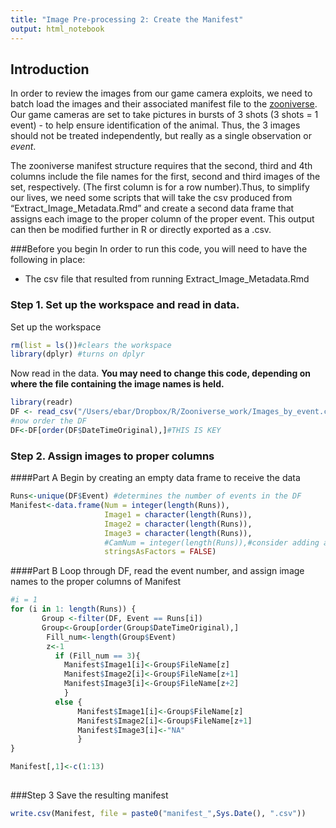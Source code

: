 ```yaml
---
title: "Image Pre-processing 2: Create the Manifest"
output: html_notebook
---
```

## Introduction
In order to review the images from our game camera exploits, we need to batch load the images and their associated manifest file to the [zooniverse](http://www.zooniverse.org).  Our game cameras are set to take pictures in bursts of 3 shots (3 shots = 1 event) - to help ensure identification of the animal.  Thus, the 3 images should not be treated independently, but really as a single observation or *event*.  

The zooniverse manifest structure requires that the second, third and 4th columns include the file names for the first, second and third images of the set, respectively. (The first column is for a row number).Thus, to simplify our lives, we need some scripts that will take the csv produced from "Extract_Image_Metadata.Rmd" and create a second data frame that assigns each image to the proper column of the proper event. This output can then be modified further in R or directly exported as a .csv.

###Before you begin
In order to run this code, you will need to have the following in place:

* The csv file that resulted from running Extract_Image_Metadata.Rmd



### Step 1. Set up the workspace and read in data.
Set up the workspace
```r
rm(list = ls())#clears the workspace
library(dplyr) #turns on dplyr
```
Now read in the data.  **You may need to change this code, depending on where the file containing the image names is held.**

```r
library(readr)
DF <- read_csv("/Users/ebar/Dropbox/R/Zooniverse_work/Images_by_event.csv") #file with single colum of file names
#now order the DF
DF<-DF[order(DF$DateTimeOriginal),]#THIS IS KEY
```
### Step 2. Assign images to proper columns
####Part A 
Begin by creating an empty data frame to receive the data
```r
Runs<-unique(DF$Event) #determines the number of events in the DF
Manifest<-data.frame(Num = integer(length(Runs)),
                     Image1 = character(length(Runs)),
                     Image2 = character(length(Runs)),
                     Image3 = character(length(Runs)), 
                     #CamNum = integer(length(Runs)),#consider adding a way to record a column with camera number for manifest
                     stringsAsFactors = FALSE)
```

####Part B 
Loop through DF, read the event number, and assign image names to the proper columns of Manifest

```r

#i = 1
for (i in 1: length(Runs)) {
       Group <-filter(DF, Event == Runs[i])
       Group<-Group[order(Group$DateTimeOriginal),]
        Fill_num<-length(Group$Event)
        z<-1
          if (Fill_num == 3){
            Manifest$Image1[i]<-Group$FileName[z]
            Manifest$Image2[i]<-Group$FileName[z+1]
            Manifest$Image3[i]<-Group$FileName[z+2]
            }
          else {
               Manifest$Image1[i]<-Group$FileName[z]
               Manifest$Image2[i]<-Group$FileName[z+1]
               Manifest$Image3[i]<-"NA"
               }
}

Manifest[,1]<-c(1:13)
  

```
###Step 3
Save the resulting manifest
```r
write.csv(Manifest, file = paste0("manifest_",Sys.Date(), ".csv"))
```

